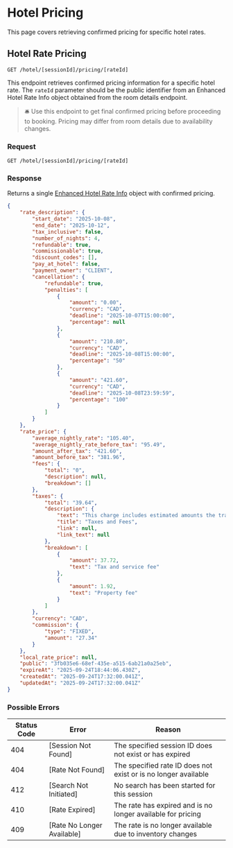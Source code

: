 # Hotel Pricing

This page covers retrieving confirmed pricing for specific hotel rates.

## Hotel Rate Pricing

`GET /hotel/[sessionId]/pricing/[rateId]`

This endpoint retrieves confirmed pricing information for a specific hotel rate. The `rateId` parameter should be the public identifier from an Enhanced Hotel Rate Info object obtained from the room details endpoint.

> 🛎 Use this endpoint to get final confirmed pricing before proceeding to booking. Pricing may differ from room details due to availability changes.

### Request

`GET /hotel/[sessionId]/pricing/[rateId]`

### Response

Returns a single [Enhanced Hotel Rate Info](/versions/v5/glossary#enhanced-hotel-rate-info) object with confirmed pricing.

```json filename="GET /hotel/[sessionId]/pricing/[rateId]" copy
{
    "rate_description": {
        "start_date": "2025-10-08",
        "end_date": "2025-10-12",
        "tax_inclusive": false,
        "number_of_nights": 4,
        "refundable": true,
        "commissionable": true,
        "discount_codes": [],
        "pay_at_hotel": false,
        "payment_owner": "CLIENT",
        "cancellation": {
            "refundable": true,
            "penalties": [
                {
                    "amount": "0.00",
                    "currency": "CAD",
                    "deadline": "2025-10-07T15:00:00",
                    "percentage": null
                },
                {
                    "amount": "210.80",
                    "currency": "CAD",
                    "deadline": "2025-10-08T15:00:00",
                    "percentage": "50"
                },
                {
                    "amount": "421.60",
                    "currency": "CAD",
                    "deadline": "2025-10-08T23:59:59",
                    "percentage": "100"
                }
            ]
        }
    },
    "rate_price": {
        "average_nightly_rate": "105.40",
        "average_nightly_rate_before_tax": "95.49",
        "amount_after_tax": "421.60",
        "amount_before_tax": "381.96",
        "fees": {
            "total": "0",
            "description": null,
            "breakdown": []
        },
        "taxes": {
            "total": "39.64",
            "description": {
                "text": "This charge includes estimated amounts the travel service provider (i.e. hotel, car rental company) pays for their taxes, and/or taxes that we pay, to taxing authorities on your booking (including but not limited to sales, occupancy, and value added tax). This amount may also include any amounts charged to us for resort fees, cleaning fees, and other fees and/or a fee we, the hotel supplier and/or the site you booked on, retain as part of the compensation for our and/or their services, which varies based on factors such as location, the amount, and how you booked. For more details, please see the terms and conditions.",
                "title": "Taxes and Fees",
                "link": null,
                "link_text": null
            },
            "breakdown": [
                {
                    "amount": 37.72,
                    "text": "Tax and service fee"
                },
                {
                    "amount": 1.92,
                    "text": "Property fee"
                }
            ]
        },
        "currency": "CAD",
        "commission": {
            "type": "FIXED",
            "amount": "27.34"
        }
    },
    "local_rate_price": null,
    "public": "3fb035e6-68ef-435e-a515-6ab21a0a25eb",
    "expireAt": "2025-09-24T18:44:06.430Z",
    "createdAt": "2025-09-24T17:32:00.041Z",
    "updatedAt": "2025-09-24T17:32:00.041Z"
}
```

### Possible Errors

| Status Code | Error | Reason |
|---|---|---|
| 404 | [Session Not Found] | The specified session ID does not exist or has expired |
| 404 | [Rate Not Found] | The specified rate ID does not exist or is no longer available |
| 412 | [Search Not Initiated] | No search has been started for this session |
| 410 | [Rate Expired] | The rate has expired and is no longer available for pricing |
| 409 | [Rate No Longer Available] | The rate is no longer available due to inventory changes |
